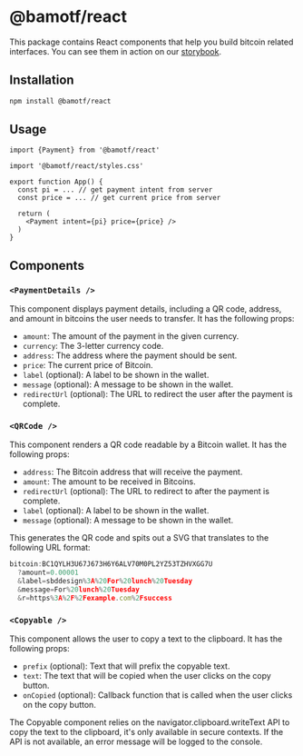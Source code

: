 # @bamotf/react

This package contains React components that help you build bitcoin related
interfaces. You can see them in action on our
[storybook](https://storybook.bamotf.com).

## Installation

```sh npm2yarn
npm install @bamotf/react
```

## Usage

```tsx
import {Payment} from '@bamotf/react'

import '@bamotf/react/styles.css'

export function App() {
  const pi = ... // get payment intent from server
  const price = ... // get current price from server

  return (
    <Payment intent={pi} price={price} />
  )
}

```

## Components

### `<PaymentDetails />`

This component displays payment details, including a QR code, address, and
amount in bitcoins the user needs to transfer. It has the following props:

- `amount`: The amount of the payment in the given currency.
- `currency`: The 3-letter currency code.
- `address`: The address where the payment should be sent.
- `price`: The current price of Bitcoin.
- `label` (optional): A label to be shown in the wallet.
- `message` (optional): A message to be shown in the wallet.
- `redirectUrl` (optional): The URL to redirect the user after the payment is
  complete.

### `<QRCode />`

This component renders a QR code readable by a Bitcoin wallet. It has the
following props:

- `address`: The Bitcoin address that will receive the payment.
- `amount`: The amount to be received in Bitcoins.
- `redirectUrl` (optional): The URL to redirect to after the payment is
  complete.
- `label` (optional): A label to be shown in the wallet.
- `message` (optional): A message to be shown in the wallet.

This generates the QR code and spits out a SVG that translates to the following
URL format:

```jsx
bitcoin:BC1QYLH3U67J673H6Y6ALV70M0PL2YZ53TZHVXGG7U
  ?amount=0.00001
  &label=sbddesign%3A%20For%20lunch%20Tuesday
  &message=For%20lunch%20Tuesday
  &r=https%3A%2F%2Fexample.com%2Fsuccess
```

### `<Copyable />`

This component allows the user to copy a text to the clipboard. It has the
following props:

- `prefix` (optional): Text that will prefix the copyable text.
- `text`: The text that will be copied when the user clicks on the copy button.
- `onCopied` (optional): Callback function that is called when the user clicks
  on the copy button.

The Copyable component relies on the navigator.clipboard.writeText API to copy
the text to the clipboard, it's only available in secure contexts. If the API is
not available, an error message will be logged to the console.
